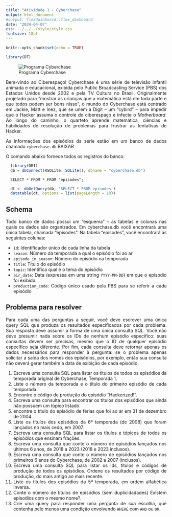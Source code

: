 ```yaml
---
title: "Atividade 1 - Cyberchase"
output: html_document
#output: flexdashboard::flex_dashboard
date: "2024-04-07"
css: ../../../style/style.css
fontsize: 18pt
---
```


```r
knitr::opts_chunk$set(echo = TRUE)
```

```{=html}
<style>
body
{
  text-align: justify
}

img{
  display: block;
  margin-left: auto;
  margin-right: auto;
}
</style>
```
```r
library(DT)
```



![Programa Cyberchase](img/cyberchase.jpg)

Bem-vindo ao Ciberespaço! Cyberchase é uma série de televisão infantil animada e educacional, exibida pelo Public Broadcasting Service (PBS) dos Estados Unidos desde 2002 e pela TV Cultura no Brasil. Originalmente projetado para “mostrar às crianças que a matemática está em toda parte e que todos podem ser bons nisso”, o mundo do Cyberchase está centrado em Jackie, Matt e Inez, que se unem a Digit – um “cybird” – para impedir que o Hacker assuma o controle do ciberespaço e infecte o *Motherboard*. Ao longo do caminho, o quarteto aprende matemática, ciências e habilidades de resolução de problemas para frustrar as tentativas de Hacker.

As informações dos episódios da série estão em um banco de dados chamado `cyberchase.db` <a style="text-decoration: none;"
  href="cyberchase.db" download>BAIXAR</a>

                    
O comando abaixo fornece todos os registros do banco:

```r
  library(DBI)
  db = dbConnect(RSQLite::SQLite(), dbname = "cyberchase.db")
```

```mysql
  SELECT * FROM * FROM "episodes";
```

```r
  dt <- dbGetQuery(db, 'SELECT * FROM episodes')
  datatable(dt, options = list(pageLength = 10))
```

## Schema

Todo banco de dados possui um  “esquema” – as tabelas e colunas nas quais os dados são organizados. Em cyberchase.db você encontrará uma única tabela, chamada "episodes". Na tabela "episodes", você encontrará as seguintes colunas:

  * `id`: Identificador único de cada linha da tabela
  * `season`: Número da temporada a qual o episódio foi ao ar
  * `episode_in_season`: Número do episódio na temporada
  * `title`: Título do episódio
  * `topic`: Identifica qual é o tema do episódio
  * `air_date`: Data (expressa em uma string `YYYY-MM-DD`) em que o episodio foi exibido.
  * `production_code`: Código único usado pela PBS para se referir a cada episódio


## Problema para resolver

Para cada uma das perguntas a seguir, você deve escrever uma única query SQL que produza os resultados especificados por cada problema. Sua resposta deve assumir a forma de uma única consulta SQL. Você não deve presumir nada sobre os IDs de nenhum episódio específico: suas consultas devem ser precisas, mesmo que o ID de qualquer episódio específico seja diferente. Por fim, cada consulta deve retornar apenas os dados necessários para responder à pergunta: se o problema apenas solicitar a saída dos nomes dos episódios, por exemplo, então sua consulta não deverá gerar também a data de exibição de cada episódio.



  1. Escreva uma consulta SQL para listar os títulos de todos os episódios da temporada original de Cyberchase, Temporada 1.
  2. Liste o número da temporada e o título do primeiro episódio de cada temporada.
  3. Encontre o código de produção do episódio “Hackerized!”.
  4. Escreva uma consulta para encontrar os títulos dos episódios que ainda não possuem um tópico listado.
  5. encontre o título do episódio de férias que foi ao ar em 31 de dezembro de 2004.
  6. Liste os títulos dos episódios da 6ª temporada (de 2008) que foram lançados no mais cedo, em 2007.
  7. Escreva uma consulta SQL para listar os títulos e tópicos de todos os episódios que ensinam frações.
  8. Escreva uma consulta que conte o número de episódios lançados nos últimos 6 anos, de 2018 a 2023 (2018 e 2023 inclusos).
  9. Escreva uma consulta que conte o número de episódios lançados nos primeiros 6 anos do Cyberchase, de 2002 a 2007 (inclusos).
  10. Escreva uma consulta SQL para listar os ids, títulos e códigos de produção de todos os episódios. Ordene os resultados por código de produção, do mais antigo ao mais recente.
  11. Liste os títulos dos episódios da 5ª temporada, em ordem alfabética inversa.
  12. Conte o número de títulos de episódios (sem duplicidadades) Existem episodios com o mesmo nome?.
  13. Crie uma query para responder uma pergunta de sua escolha, que contenha pelo menos uma condição envolvendo `WHERE` com `AND` ou `OR`.
  
